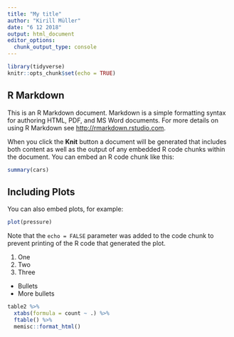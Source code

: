 ```yaml
---
title: "My title"
author: "Kirill Müller"
date: "6 12 2018"
output: html_document
editor_options: 
  chunk_output_type: console
---
```


```r
library(tidyverse)
knitr::opts_chunk$set(echo = TRUE)
```

## R Markdown

This is an R Markdown document. Markdown is a simple formatting syntax for authoring HTML, PDF, and MS Word documents. For more details on using R Markdown see <http://rmarkdown.rstudio.com>.

When you click the **Knit** button a document will be generated that includes both content as well as the output of any embedded R code chunks within the document. You can embed an R code chunk like this:

```r
summary(cars)
```

## Including Plots

You can also embed plots, for example:

```r
plot(pressure)
```

Note that the `echo = FALSE` parameter was added to the code chunk to prevent printing of the R code that generated the plot.

1. One
2. Two
3. Three

- Bullets
- More bullets

```r
table2 %>%
  xtabs(formula = count ~ .) %>%
  ftable() %>%
  memisc::format_html()
```

